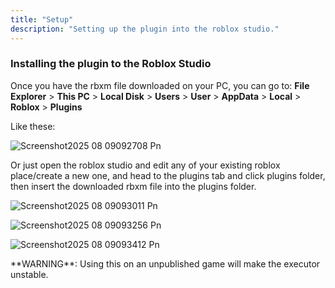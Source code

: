 ```yaml
---
title: "Setup"
description: "Setting up the plugin into the roblox studio."
---
```


### Installing the plugin to the Roblox Studio

Once you have the rbxm file downloaded on your PC, you can go to: **File Explorer** \> **This PC** \> **Local Disk** \> **Users** \> **User** \> **AppData** \> **Local** \> **Roblox** \> **Plugins**

Like these:

![Screenshot2025 08 09092708 Pn](/images/Screenshot2025-08-09092708.png)

Or just open the roblox studio and edit any of your existing roblox place/create a new one, and head to the plugins tab and click plugins folder, then insert the downloaded rbxm file into the plugins folder.

![Screenshot2025 08 09093011 Pn](/images/Screenshot2025-08-09093011.png)

![Screenshot2025 08 09093256 Pn](/images/Screenshot2025-08-09093256.png)

![Screenshot2025 08 09093412 Pn](/images/Screenshot2025-08-09093412.png)

<Warning>
  **WARNING**:
  Using this on an unpublished game will make the executor unstable.
</Warning>